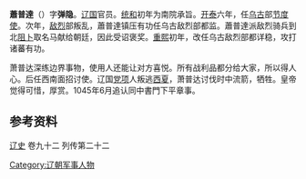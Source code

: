 '''蕭普達'''（{{bd|?||1044年|catIdx=X}}）字'''弹隐'''。[[辽国|辽国]]官员。[[统和|统和]]初年为南院承旨。[[開泰_(遼)|开泰]]六年，任[[乌古|乌古]]部[[节度使|节度使]]。次年，[[敌烈|敌烈]]部叛乱，蕭普達镇压有功任乌古敌烈部都监。蕭普達派敌烈骑兵到北[[阻卜|阻卜]]取名马献给朝廷，因此受诏褒奖。[[重熙|重熙]]初年，改任乌古敌烈部都详稳，攻打诸蕃有功。

萧普达深练边界事物，使用人还能让对方喜悦。所有战利品都分给大家，所以得人心。后任西南面招讨使。辽国[[党项|党项]]人叛逃[[西夏|西夏]]，萧普达讨伐时中流箭，牺牲。皇帝觉得可惜，厚赏。1045年6月追认同中書門下平章事。

== 参考资料 ==
[[辽史|辽史]] 卷九十二 列传第二十二

[[Category:辽朝军事人物|Category:辽朝军事人物]]